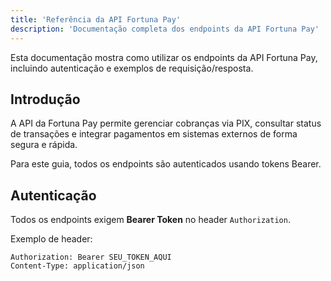 ```yaml
---
title: 'Referência da API Fortuna Pay'
description: 'Documentação completa dos endpoints da API Fortuna Pay'
---
```


<Note>
  Esta documentação mostra como utilizar os endpoints da API Fortuna Pay, incluindo autenticação e exemplos de requisição/resposta.
</Note>

## Introdução

A API da Fortuna Pay permite gerenciar cobranças via PIX, consultar status de transações e integrar pagamentos em sistemas externos de forma segura e rápida.  

Para este guia, todos os endpoints são autenticados usando tokens Bearer.  

## Autenticação

Todos os endpoints exigem **Bearer Token** no header `Authorization`.  

Exemplo de header:

```http
Authorization: Bearer SEU_TOKEN_AQUI
Content-Type: application/json
